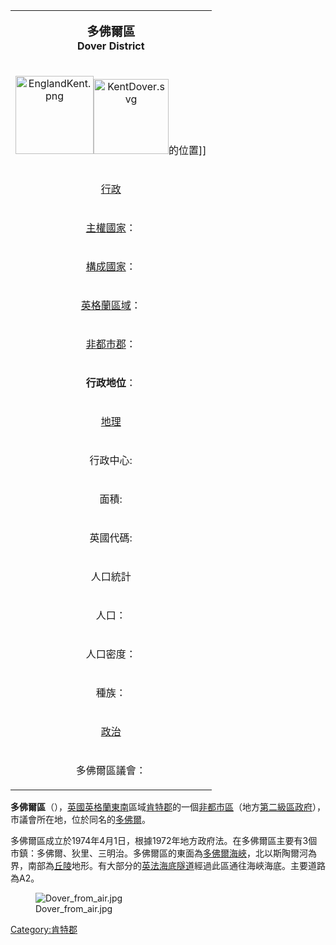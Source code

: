 {{unreferenced|time=2009-08-29T23:09:43+00:00}}
{| class="infobox bordered" align=right cellpadding=4 cellspacing=0 width=275 style="clear:right; margin: 0 0 1em 1em; background: #f9f9f9;  font-size: 95%;"
|-
|colspan=2 align=center bgcolor="#BFDFFF"|<big>'''多佛爾區'''</big><br />'''Dover District'''</big>
|-
!colspan=2 align=center|[[Image:EnglandKent.png|125px]][[Image:KentDover.svg|120px]]的位置]]
|-
!colspan=2 align=center bgcolor="#BFDFFF"|[[行政|行政]]
|-
|[[主權國家|主權國家]]：|| [[英國|英國]]
|-
|[[構成國家|構成國家]]：|| [[英格蘭|英格蘭]]
|-
|[[英格蘭區域|英格蘭區域]]：|| [[東南英格蘭|東南英格蘭]]
|-
|[[非都市郡|非都市郡]]：|| [[肯特郡|肯特郡]]
|-
|'''行政地位'''：||'''非都市區'''
（第二級地方行政區）
|-
!colspan=2 align=center bgcolor="#BFDFFF"|[[地理|地理]]
|-
|行政中心:||[[多佛尔|多佛]]
|-
|面積:||314.84 km²
（英格蘭排名136）
|-
|英國代碼:||29UE
|-
!colspan=2 align=center bgcolor="#BFDFFF"|人口統計
|-
|人口：||106,700 人
（英格蘭排名207）
|-
|人口密度：||339 / km²
|-
|種族：||98.5% 白種人<br/>
|-
!colspan=2 align=center bgcolor="#BFDFFF"|[[政治|政治]]
|-
|多佛爾區議會：||[https://web.archive.org/web/20121105014846/http://www.dover.gov.uk/  https://web.archive.org/web/20121105014846/http://www.dover.gov.uk/]
|}

'''多佛爾區'''（{{lang-en|Dover District}}），[[英國|英國]][[英格蘭|英格蘭]][[東南英格蘭|東南]]區域[[肯特郡|肯特郡]]的一個[[非都市區|非都市區]]（地方[[英格蘭的區|第二級區政府]]），市議會所在地，位於同名的[[多佛尔|多佛爾]]。

多佛爾區成立於1974年4月1日，根據1972年地方政府法。在多佛爾區主要有3個市鎮：多佛爾、狄里、三明治。多佛爾區的東面為[[多佛爾海峽|多佛爾海峽]]，北以斯陶爾河為界，南部為[[丘陵|丘陵]]地形。有大部分的[[英法海底隧道|英法海底隧道]]經過此區通往海峽海底。主要道路為A2。

[[File:Dover_from_air.jpg|thumb]]

{{DEFAULTSORT:Winchester}}


[[Category:肯特郡|Category:肯特郡]]